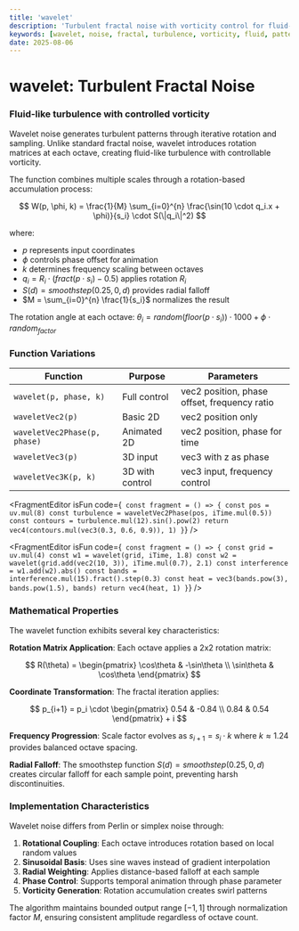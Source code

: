 ```yaml
---
title: 'wavelet'
description: 'Turbulent fractal noise with vorticity control for fluid-like patterns'
keywords: [wavelet, noise, fractal, turbulence, vorticity, fluid, pattern]
date: 2025-08-06
---
```



# wavelet: Turbulent Fractal Noise

### Fluid-like turbulence with controlled vorticity

Wavelet noise generates turbulent patterns through iterative rotation and sampling. Unlike standard fractal noise, wavelet introduces rotation matrices at each octave, creating fluid-like turbulence with controllable vorticity.

The function combines multiple scales through a rotation-based accumulation process:

$$
W(p, \phi, k) = \frac{1}{M} \sum_{i=0}^{n} \frac{\sin(10 \cdot q_i.x + \phi)}{s_i} \cdot S(\|q_i\|^2)
$$

where:

- $p$ represents input coordinates
- $\phi$ controls phase offset for animation
- $k$ determines frequency scaling between octaves
- $q_i = R_i \cdot (fract(p \cdot s_i) - 0.5)$ applies rotation $R_i$
- $S(d) = smoothstep(0.25, 0, d)$ provides radial falloff
- $M = \sum_{i=0}^{n} \frac{1}{s_i}$ normalizes the result

The rotation angle at each octave: $\theta_i = random(floor(p \cdot s_i)) \cdot 1000 + \phi \cdot random_{factor}$

### Function Variations

| Function                     | Purpose         | Parameters                                   |
| ---------------------------- | --------------- | -------------------------------------------- |
| `wavelet(p, phase, k)`       | Full control    | vec2 position, phase offset, frequency ratio |
| `waveletVec2(p)`             | Basic 2D        | vec2 position only                           |
| `waveletVec2Phase(p, phase)` | Animated 2D     | vec2 position, phase for time                |
| `waveletVec3(p)`             | 3D input        | vec3 with z as phase                         |
| `waveletVec3K(p, k)`         | 3D with control | vec3 input, frequency control                |

<FragmentEditor
        isFun
        code={`
const fragment = () => {
        const pos = uv.mul(8)
        const turbulence = waveletVec2Phase(pos, iTime.mul(0.5))
        const contours = turbulence.mul(12).sin().pow(2)
        return vec4(contours.mul(vec3(0.3, 0.6, 0.9)), 1)
}`}
/>

<FragmentEditor
        isFun
        code={`
const fragment = () => {
        const grid = uv.mul(4)
        const w1 = wavelet(grid, iTime, 1.8)
        const w2 = wavelet(grid.add(vec2(10, 3)), iTime.mul(0.7), 2.1)
        const interference = w1.add(w2).abs()
        const bands = interference.mul(15).fract().step(0.3)
        const heat = vec3(bands.pow(3), bands.pow(1.5), bands)
        return vec4(heat, 1)
}`}
/>

### Mathematical Properties

The wavelet function exhibits several key characteristics:

**Rotation Matrix Application**: Each octave applies a 2x2 rotation matrix:

$$
R(\theta) = \begin{pmatrix}
\cos\theta & -\sin\theta \\
\sin\theta & \cos\theta
\end{pmatrix}
$$

**Coordinate Transformation**: The fractal iteration applies:

$$
p_{i+1} = p_i \cdot \begin{pmatrix}
0.54 & -0.84 \\
0.84 & 0.54
\end{pmatrix} + i
$$

**Frequency Progression**: Scale factor evolves as $s_{i+1} = s_i \cdot k$ where $k \approx 1.24$ provides balanced octave spacing.

**Radial Falloff**: The smoothstep function $S(d) = smoothstep(0.25, 0, d)$ creates circular falloff for each sample point, preventing harsh discontinuities.

### Implementation Characteristics

Wavelet noise differs from Perlin or simplex noise through:

1. **Rotational Coupling**: Each octave introduces rotation based on local random values
2. **Sinusoidal Basis**: Uses sine waves instead of gradient interpolation
3. **Radial Weighting**: Applies distance-based falloff at each sample
4. **Phase Control**: Supports temporal animation through phase parameter
5. **Vorticity Generation**: Rotation accumulation creates swirl patterns

The algorithm maintains bounded output range $[-1, 1]$ through normalization factor $M$, ensuring consistent amplitude regardless of octave count.
